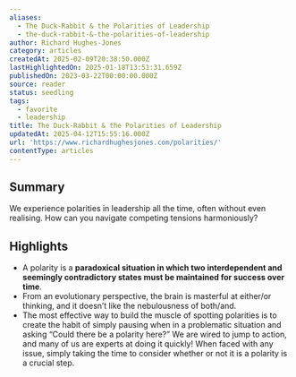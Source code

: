 ```yaml
---
aliases:
  - The Duck-Rabbit & the Polarities of Leadership
  - the-duck-rabbit-&-the-polarities-of-leadership
author: Richard Hughes-Jones
category: articles
createdAt: 2025-02-09T20:38:50.000Z
lastHighlightedOn: 2025-01-18T13:51:31.659Z
publishedOn: 2023-03-22T00:00:00.000Z
source: reader
status: seedling
tags:
  - favorite
  - leadership
title: The Duck-Rabbit & the Polarities of Leadership
updatedAt: 2025-04-12T15:55:16.000Z
url: 'https://www.richardhughesjones.com/polarities/'
contentType: articles
---
```

## Summary

We experience polarities in leadership all the time, often without even realising. How can you navigate competing tensions harmoniously?

## Highlights

- A polarity is a **paradoxical situation in which two interdependent and seemingly contradictory states must be maintained for success over time**.
- From an evolutionary perspective, the brain is masterful at either/or thinking, and it doesn’t like the nebulousness of both/and.
- The most effective way to build the muscle of spotting polarities is to create the habit of simply pausing when in a problematic situation and asking “Could there be a polarity here?” We are wired to jump to action, and many of us are experts at doing it quickly! When faced with any issue, simply taking the time to consider whether or not it is a polarity is a crucial step.
